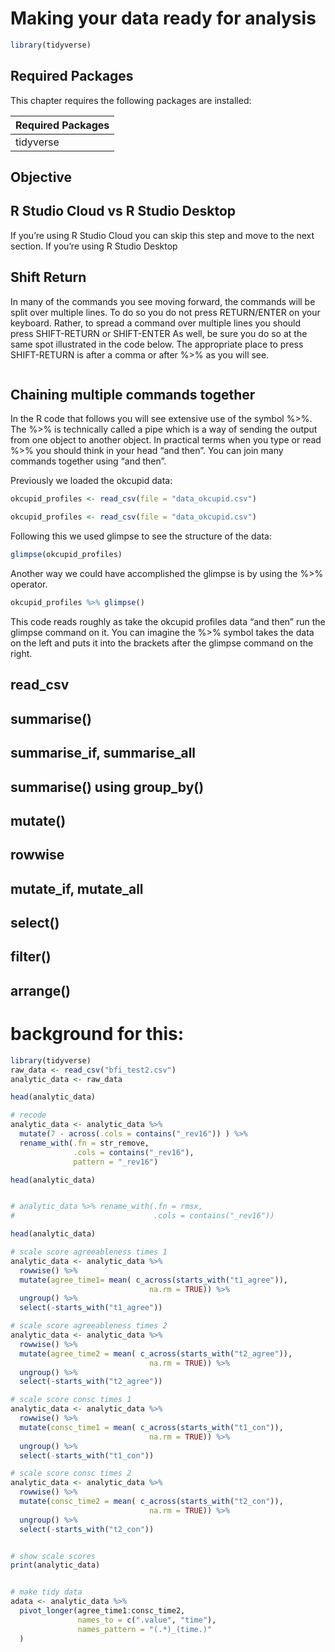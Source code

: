 # Making your data ready for analysis

```r
library(tidyverse)
```

## Required Packages

This chapter requires the following packages are installed:

| Required Packages |
|-------------------|
|tidyverse          |


## Objective



## R Studio Cloud vs R Studio Desktop

If you're using R Studio Cloud you can skip this step and move to the next section.
If you're using R Studio Desktop

## Shift Return

In many of the commands you see moving forward, the commands will be split over multiple lines. To do so you do not press RETURN/ENTER on your keyboard. Rather, to spread a command over multiple lines you should press SHIFT-RETURN or SHIFT-ENTER As well, be sure you do so at the same spot illustrated in the code below. The appropriate place to press SHIFT-RETURN is after a comma or after %>% as you will see.

```r

```

## Chaining multiple commands together

In the R code that follows you will see extensive use of the symbol %>%. The %>% is technically called a pipe which is a way of sending the output from one object to another object. In practical terms when you type or read %>% you should think in your head "and then". You can join many commands together using "and then". 

Previously we  loaded the okcupid data:

```r
okcupid_profiles <- read_csv(file = "data_okcupid.csv")

```

```r
okcupid_profiles <- read_csv(file = "data_okcupid.csv")

```

Following this we used glimpse to see the structure of the data:

```r
glimpse(okcupid_profiles)
```

Another way we could have accomplished the glimpse is by using the %>% operator.

```r
okcupid_profiles %>% glimpse()
```

This code reads roughly as take the okcupid profiles data "and then" run the glimpse command on it. You can imagine the %>% symbol takes the data on the left and puts it into the brackets after the glimpse command on the right.

## read_csv


## summarise()
## summarise_if, summarise_all

## summarise() using group_by()

## mutate()
## rowwise
## mutate_if, mutate_all


## select()

## filter()

## arrange()


# background for this:

```r
library(tidyverse)
raw_data <- read_csv("bfi_test2.csv") 
analytic_data <- raw_data

head(analytic_data)

# recode
analytic_data <- analytic_data %>% 
  mutate(7 - across(.cols = contains("_rev16")) ) %>% 
  rename_with(.fn = str_remove,
              .cols = contains("_rev16"),
              pattern = "_rev16")

head(analytic_data)


# analytic_data %>% rename_with(.fn = rmsx,
#                               .cols = contains("_rev16"))

head(analytic_data)

# scale score agreeableness times 1
analytic_data <- analytic_data %>% 
  rowwise() %>% 
  mutate(agree_time1= mean( c_across(starts_with("t1_agree")),
                               na.rm = TRUE)) %>%
  ungroup() %>%
  select(-starts_with("t1_agree"))

# scale score agreeableness times 2
analytic_data <- analytic_data %>% 
  rowwise() %>% 
  mutate(agree_time2 = mean( c_across(starts_with("t2_agree")),
                               na.rm = TRUE)) %>%
  ungroup() %>%
  select(-starts_with("t2_agree"))

# scale score consc times 1
analytic_data <- analytic_data %>% 
  rowwise() %>% 
  mutate(consc_time1 = mean( c_across(starts_with("t1_con")),
                               na.rm = TRUE)) %>%
  ungroup() %>%
  select(-starts_with("t1_con"))

# scale score consc times 2
analytic_data <- analytic_data %>% 
  rowwise() %>% 
  mutate(consc_time2 = mean( c_across(starts_with("t2_con")),
                               na.rm = TRUE)) %>%
  ungroup() %>%
  select(-starts_with("t2_con"))


# show scale scores
print(analytic_data)


# make tidy data
adata <- analytic_data %>%
  pivot_longer(agree_time1:consc_time2,
               names_to = c(".value", "time"),
               names_pattern = "(.*)_(time.)"
  )

```

